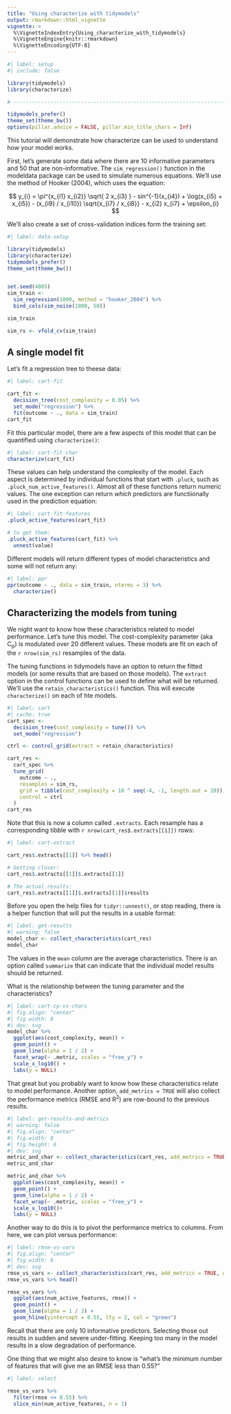 ```yaml
---
title: "Using characterize with tidymodels"
output: rmarkdown::html_vignette
vignette: >
  %\VignetteIndexEntry{Using_characterize_with_tidymodels}
  %\VignetteEngine{knitr::rmarkdown}
  %\VignetteEncoding{UTF-8}
---
```


```r
#| label: setup
#| include: false

library(tidymodels)
library(characterize)

# ------------------------------------------------------------------------------

tidymodels_prefer()
theme_set(theme_bw())
options(pillar.advice = FALSE, pillar.min_title_chars = Inf)
```


This tutorial will demonstrate how characterize can be used to understand how your model works. 

First, let's generate some data where there are 10 informative parameters and 50 that are non-informative. The `sim_regression()` function in the modeldata package can be used to simulate numerous equations. We'll use the method of Hooker (2004), which uses the equation: 


$$
y_{i} = \pi^{x_{i1} x_{i2}} \sqrt{ 2 x_{i3} } -
  sin^{-1}(x_{i4}) + \log(x_{i5}  + x_{i5}) -
  (x_{i9} / x_{i10}) \sqrt{x_{i7} / x_{i8}} -
  x_{i2} x_{i7} + \epsilon_{i}
$$

We'll also create a set of cross-validation indices form the training set: 

```r
#| label: data-setup

library(tidymodels)
library(characterize)
tidymodels_prefer()
theme_set(theme_bw())


set.seed(4005)
sim_train <- 
  sim_regression(1000, method = "hooker_2004") %>% 
  bind_cols(sim_noise(1000, 50))

sim_train

sim_rs <- vfold_cv(sim_train)
```

## A single model fit

Let's fit a regression tree to theese data: 

```r
#| label: cart-fit

cart_fit <- 
  decision_tree(cost_complexity = 0.05) %>% 
  set_mode("regression") %>% 
  fit(outcome ~ ., data = sim_train)
cart_fit
```

Fit this particular model, there are a few aspects of this model that can be quantified using `characterize()`: 


```r
#| label: cart-fit-char
characterize(cart_fit)
```

These values can help understand the complexity of the model. Each aspect is determined by individual functions that start with `.pluck`, such as `.pluck_num_active_features()`. Almost all of these functions return numeric values. The one exception can return _which_ predictors are functiionally used in the prediction equation:


```r
#| label: cart-fit-features
.pluck_active_features(cart_fit)

# to get them: 
.pluck_active_features(cart_fit) %>% 
  unnest(value)
```

Different models will return different types of model characteristics and some will not return any: 

```r
#| label: ppr
ppr(outcome ~ ., data = sim_train, nterms = 3) %>% 
  characterize()
```



## Characterizing the models from tuning

We night want to know how these characteristics related to model performance. Let's tune this model. The cost-complexity parameter (aka C<sub>p</sub>) is modulated over 20 different values. These models are fit on each of the `r nrow(sim_rs)` resamples of the data. 

The tuning functions in tidymodels have an option to return the fitted models (or some results that are based on those models). The `extract` option in the control functions can be used to define what will be returned. We'll use the `retain_characteristics()` function. This will execute `characterize()` on each of hte models. 


```r
#| label: cart
#| cache: true
cart_spec <- 
  decision_tree(cost_complexity = tune()) %>% 
  set_mode("regression")

ctrl <- control_grid(extract = retain_characteristics)

cart_res <-
  cart_spec %>%
  tune_grid(
    outcome ~ .,
    resamples = sim_rs,
    grid = tibble(cost_complexity = 10 ^ seq(-4, -1, length.out = 20)),
    control = ctrl
  )
cart_res
```

Note that this is now a column called `.extracts`. Each resample has a corresponding tibble with `r nrow(cart_res$.extracts[[1]])` rows: 


```r
#| label: cart-extract

cart_res$.extracts[[1]] %>% head()

# Getting closer:
cart_res$.extracts[[1]]$.extracts[[1]]

# The actual results: 
cart_res$.extracts[[1]]$.extracts[[1]]$results
```

Before you open the help files for `tidyr::unnest()`, or stop reading, there is a helper function that will put the results in a usable format: 

```r
#| label: get-results
#| warning: false
model_char <- collect_characteristics(cart_res)
model_char
```

The values in the `mean` column are the average characteristics. There is an option called `summarize` that can indicate that the individual model results should be returned. 

What is the relationship between the tuning parameter and the characteristics? 

```r
#| label: cart-cp-vs-chars
#| fig.align: "center"
#| fig.width: 8
#| dev: svg
model_char %>% 
  ggplot(aes(cost_complexity, mean)) + 
  geom_point() + 
  geom_line(alpha = 1 / 2) + 
  facet_wrap(~ .metric, scales = "free_y") + 
  scale_x_log10() +
  labs(y = NULL)
```

That great but you probably want to know how these characteristics relate to model performance. Another option, `add_metrics = TRUE` will also collect the performance metrics (RMSE and R<sup>2</sup>) are row-bound to the previous results. 

```r
#| label: get-results-and-metrics
#| warning: false
#| fig.align: "center"
#| fig.width: 8
#| fig.height: 6
#| dev: svg
metric_and_char <- collect_characteristics(cart_res, add_metrics = TRUE)
metric_and_char

metric_and_char %>% 
  ggplot(aes(cost_complexity, mean)) + 
  geom_point() + 
  geom_line(alpha = 1 / 2) + 
  facet_wrap(~ .metric, scales = "free_y") + 
  scale_x_log10()+
  labs(y = NULL)
```

Another way to do this is to pivot the performance metrics to columns. From here, we can plot versus performance: 

```r
#| label: rmse-vs-vars
#| fig.align: "center"
#| fig.width: 6
#| dev: svg
rmse_vs_vars <- collect_characteristics(cart_res, add_metrics = TRUE, wide = TRUE)
rmse_vs_vars %>% head()

rmse_vs_vars %>%
  ggplot(aes(num_active_features, rmse)) + 
  geom_point() + 
  geom_line(alpha = 1 / 2) +
  geom_hline(yintercept = 0.55, lty = 2, col = "green")
```

Recall that there are only 10 informative predictors. Selecting those out results in sudden and severe under-fitting. Keeping too many in the model results in a slow degradation of performance. 

One thing that we might also desire to know is "what's the minimum number of features that will give me an RMSE less than 0.55?"

```r
#| label: select

rmse_vs_vars %>% 
  filter(rmse <= 0.55) %>% 
  slice_min(num_active_features, n = 1)
```

